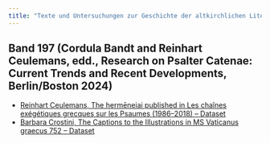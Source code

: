 ```yaml
---
title: "Texte und Untersuchungen zur Geschichte der altkirchlichen Literatur (TU) – Forschungsdaten"
---
```


## Band 197 (Cordula Bandt and Reinhart Ceulemans, edd., Research on Psalter Catenae: Current Trends and Recent Developments, Berlin/Boston 2024)

- [Reinhart Ceulemans, The hermēneiai published in Les chaînes exégétiques grecques sur les Psaumes (1986–2018) – Dataset](data_ceulemans/index.html)
- [Barbara Crostini, The Captions to the Illustrations in MS Vaticanus graecus 752 – Dataset](data_crostini/index.html)


